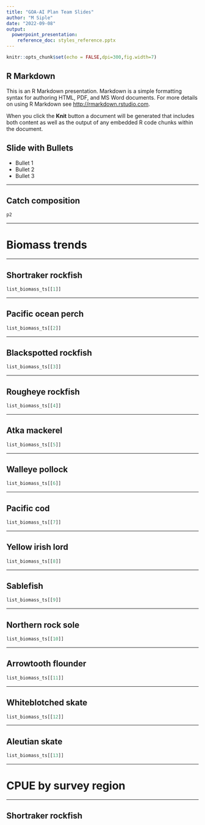 ```yaml
---
title: "GOA-AI Plan Team Slides"
author: "M Siple"
date: "2022-09-08"
output: 
  powerpoint_presentation:
    reference_doc: styles_reference.pptx
---
```


```r
knitr::opts_chunk$set(echo = FALSE,dpi=300,fig.width=7)
```

## R Markdown

This is an R Markdown presentation. Markdown is a simple formatting syntax for authoring HTML, PDF, and MS Word documents. For more details on using R Markdown see <http://rmarkdown.rstudio.com>.

When you click the **Knit** button a document will be generated that includes both content as well as the output of any embedded R code chunks within the document.


## Slide with Bullets

- Bullet 1
- Bullet 2
- Bullet 3

---

## Catch composition

```r
p2
```

---

# Biomass trends

---


## Shortraker rockfish

```r
list_biomass_ts[[1]]
```

---

## Pacific ocean perch

```r
list_biomass_ts[[2]]
```

---

## Blackspotted rockfish

```r
list_biomass_ts[[3]]
```

---

## Rougheye rockfish

```r
list_biomass_ts[[4]]
```

---

## Atka mackerel

```r
list_biomass_ts[[5]]
```

---

## Walleye pollock

```r
list_biomass_ts[[6]]
```

---

## Pacific cod

```r
list_biomass_ts[[7]]
```

---

## Yellow irish lord

```r
list_biomass_ts[[8]]
```

---

## Sablefish

```r
list_biomass_ts[[9]]
```

---

## Northern rock sole

```r
list_biomass_ts[[10]]
```

---

## Arrowtooth flounder

```r
list_biomass_ts[[11]]
```

---

## Whiteblotched skate 

```r
list_biomass_ts[[12]]
```

---

## Aleutian skate

```r
list_biomass_ts[[13]]
```

---

# CPUE by survey region

---

## Shortraker rockfish

